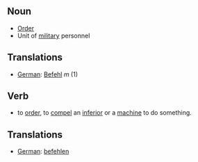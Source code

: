 ==Noun==
*[[Order]]
*Unit of [[military]] personnel

==Translations==

*[[German]]: [[Befehl]] ''m'' (1)

==Verb==
*to [[order]], to [[compel]] an [[inferior]] or a [[machine]] to do something.

==Translations==

*[[German]]: [[befehlen]]